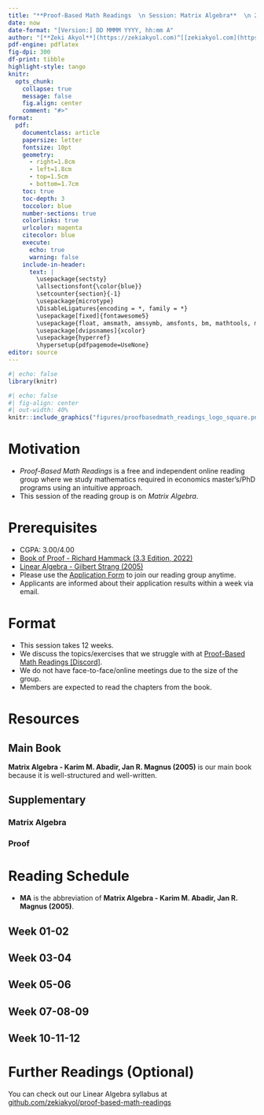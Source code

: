 ---
title: "**Proof-Based Math Readings  \n Session: Matrix Algebra**  \n 2023 Fall"
date: now
date-format: "[Version:] DD MMMM YYYY, hh:mm A"
author: "[**Zeki Akyol**](https://zekiakyol.com)^[[zekiakyol.com](https://zekiakyol.com)]  \n Department of Economics  \n Istanbul Technical University  \n [Click here for the most recent versions of the syllabuses](https://github.com/zekiakyol/proof-based-math-readings)"
pdf-engine: pdflatex
fig-dpi: 300
df-print: tibble
highlight-style: tango
knitr:
  opts_chunk: 
    collapse: true
    message: false
    fig.align: center
    comment: "#>"
format:
  pdf: 
    documentclass: article
    papersize: letter
    fontsize: 10pt
    geometry: 
      - right=1.8cm
      - left=1.8cm
      - top=1.5cm
      - bottom=1.7cm
    toc: true
    toc-depth: 3
    toccolor: blue
    number-sections: true
    colorlinks: true
    urlcolor: magenta
    citecolor: blue
    execute:
      echo: true
      warning: false
    include-in-header: 
      text: |
        \usepackage{sectsty}
        \allsectionsfont{\color{blue}}
        \setcounter{section}{-1}
        \usepackage{microtype}
        \DisableLigatures{encoding = *, family = *}
        \usepackage[fixed]{fontawesome5}
        \usepackage{float, amsmath, amssymb, amsfonts, bm, mathtools, mathastext}
        \usepackage[dvipsnames]{xcolor}
        \usepackage{hyperref}
        \hypersetup{pdfpagemode=UseNone}
editor: source
---

```{r}
#| echo: false
library(knitr)
```

```{r}
#| echo: false
#| fig-align: center
#| out-width: 40%
knitr::include_graphics("figures/proofbasedmath_readings_logo_square.png")
```

\newpage

# Motivation 

- *Proof-Based Math Readings* is a free and independent online reading group where we study mathematics required in economics master's/PhD programs using an intuitive approach.
- This session of the reading group is on *Matrix Algebra*.

# Prerequisites

- CGPA: 3.00/4.00
- [\faBook Book of Proof - Richard Hammack (3.3 Edition, 2022)](https://www.people.vcu.edu/~rhammack/BookOfProof/)
- [\faYoutube Linear Algebra - Gilbert Strang (2005)](https://www.youtube.com/playlist?list=PLE7DDD91010BC51F8)
- Please use the [\faLink Application Form](https://docs.google.com/forms/d/e/1FAIpQLSf3OxwYuAwiDXMVTCQ_x3FTtKnHmRRkl_SXlpdfqTDty06PxQ/viewform) to join our reading group anytime.
- Applicants are informed about their application results within a week via email.

# Format

- This session takes 12 weeks.
- We discuss the topics/exercises that we struggle with at [\faDiscord Proof-Based Math Readings \[Discord\]](https://discord.com).
- We do not have face-to-face/online meetings due to the size of the group.
- Members are expected to read the chapters from the book.

# Resources

## Main Book

**Matrix Algebra - Karim M. Abadir, Jan R. Magnus (2005)** is our main book because it is well-structured and well-written.

\begin{itemize}
  \item[\faBook] Matrix Algebra - Karim M. Abadir, Jan R. Magnus (2005)
  \item[\faBook] \href{https://www.janmagnus.nl/misc/corrections03.pdf}{Matrix Algebra - Karim M. Abadir, Jan R. Magnus (2005, Errata)}
\end{itemize}

## Supplementary

### Matrix Algebra

\begin{itemize}
  \item[\faBook] Matrix Differential Calculus with Applications in Statistics and Econometrics - Jan R. Magnus, Heinz Neudecker (3rd Edition, 2019)
  \item[\faBook] \href{https://media.pearsoncmg.com/ph/bp/bridgepages/bp_greene_bridgepage/Econometric_Analysis_8/Greene_Appendices.pdf}{Econometric Theory - William H. Greene (\textbf{Appendix A}, 8th Edition, 2020)}
\end{itemize}

### Proof

\begin{itemize}
  \item[\faBook] \href{https://www.people.vcu.edu/~rhammack/BookOfProof/}{Book of Proof - Richard Hammack (3.3 Edition, 2022)}
  \item[\faYoutube] \href{https://www.youtube.com/@jeremy9959/playlists?view=50&sort=dd&shelf_id=5}{Book of Proof - Richard Hammack (3.3 Edition, 2022, Companion playlist by Jeremy Teitelbaum)}
  \item[\faYoutube] \href{https://www.youtube.com/playlist?list=PLVMgvCDIRy1x00m7Oo9XzEkDDACeEK_m-}{Book of Proof - Richard Hammack (3.3 Edition, 2022, Companion playlist by Michael Penn)}
\end{itemize}

\newpage

# Reading Schedule

- **MA** is the abbreviation of **Matrix Algebra - Karim M. Abadir, Jan R. Magnus (2005)**.
  
::: {.callout-tip icon=false}
## **\faCalendar* Week 01-02**

\begin{itemize}
  \item[\faBook] \textbf{MA}, Appendix A: Some mathematical tools
  \item[\faBook] \textbf{MA}, Appendix B: Notation
  \item[\faBook] \textbf{MA}, Chapter 1: Vectors
  \item[\faBook] \textbf{MA}, Chapter 2: Matrices
  \item[\faBook] \textbf{MA}, Chapter 4: Rank, inverse, and determinant
\end{itemize}
:::

::: {.callout-tip icon=false}
## **\faCalendar* Week 03-04**

\begin{itemize}
  \item[\faBook] \textbf{MA}, Chapter 5: Partitioned matrices
  \item[\faBook] \textbf{MA}, Chapter 6: Systems of equations
\end{itemize}
:::

::: {.callout-tip icon=false}
## **\faCalendar* Week 05-06**

\begin{itemize}
  \item[\faBook] \textbf{MA}, Chapter 7: Eigenvalues, eigenvectors, and factorizations
  \item[\faBook] \textbf{MA}, Chapter 8: Positive (semi)definite and idempotent matrices
\end{itemize}
:::

::: {.callout-tip icon=false}
## **\faCalendar* Week 07-08-09**

\begin{itemize}
  \item[\faBook] \textbf{MA}, Chapter 10: Kronecker product, vec-operator, and Moore-Penrose inverse
  \item[\faBook] \textbf{MA}, Chapter 11: Patterned matrices: commutation- and duplication matrix
\end{itemize}
:::

::: {.callout-tip icon=false}
## **\faCalendar* Week 10-11-12**

\begin{itemize}
  \item[\faBook] \textbf{MA}, Chapter 12: Matrix inequalities
  \item[\faBook] \textbf{MA}, Chapter 13: Matrix calculus
  \item[\faBook] \textbf{MA}, Chapter 3: Vector spaces (Optional)
\end{itemize}
:::

# Further Readings (Optional)

You can check out our Linear Algebra syllabus at [\faGithub github.com/zekiakyol/proof-based-math-readings](https://github.com/zekiakyol/proof-based-math-readings)
